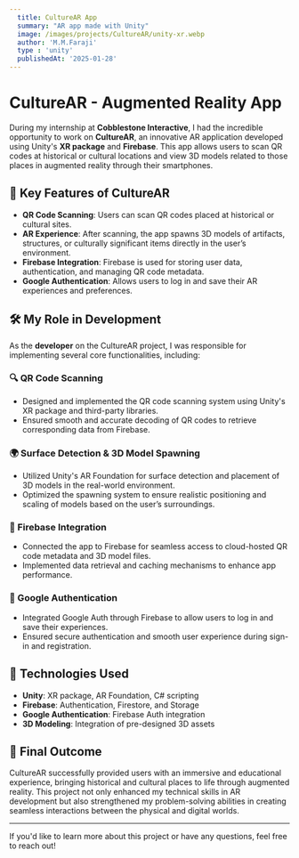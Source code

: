```yaml
---
  title: CultureAR App
  summary: "AR app made with Unity"
  image: /images/projects/CultureAR/unity-xr.webp
  author: 'M.M.Faraji'
  type : 'unity'
  publishedAt: '2025-01-28'
---
```


# CultureAR - Augmented Reality App

During my internship at **Cobblestone Interactive**, I had the incredible
opportunity to work on **CultureAR**, an innovative AR application developed
using Unity's **XR package** and **Firebase**. This app allows users to scan QR
codes at historical or cultural locations and view 3D models related to those
places in augmented reality through their smartphones.

## 🚀 Key Features of CultureAR

- **QR Code Scanning**: Users can scan QR codes placed at historical or cultural
  sites.
- **AR Experience**: After scanning, the app spawns 3D models of artifacts,
  structures, or culturally significant items directly in the user’s
  environment.
- **Firebase Integration**: Firebase is used for storing user data,
  authentication, and managing QR code metadata.
- **Google Authentication**: Allows users to log in and save their AR
  experiences and preferences.

## 🛠️ My Role in Development

As the **developer** on the CultureAR project, I was responsible for
implementing several core functionalities, including:

### 🔍 QR Code Scanning

- Designed and implemented the QR code scanning system using Unity's XR package
  and third-party libraries.
- Ensured smooth and accurate decoding of QR codes to retrieve corresponding
  data from Firebase.

### 🌍 Surface Detection & 3D Model Spawning

- Utilized Unity's AR Foundation for surface detection and placement of 3D
  models in the real-world environment.
- Optimized the spawning system to ensure realistic positioning and scaling of
  models based on the user’s surroundings.

### 🔗 Firebase Integration

- Connected the app to Firebase for seamless access to cloud-hosted QR code
  metadata and 3D model files.
- Implemented data retrieval and caching mechanisms to enhance app performance.

### 🔑 Google Authentication

- Integrated Google Auth through Firebase to allow users to log in and save
  their experiences.
- Ensured secure authentication and smooth user experience during sign-in and
  registration.

## 📂 Technologies Used

- **Unity**: XR package, AR Foundation, C# scripting
- **Firebase**: Authentication, Firestore, and Storage
- **Google Authentication**: Firebase Auth integration
- **3D Modeling**: Integration of pre-designed 3D assets

## 🎨 Final Outcome

CultureAR successfully provided users with an immersive and educational
experience, bringing historical and cultural places to life through augmented
reality. This project not only enhanced my technical skills in AR development
but also strengthened my problem-solving abilities in creating seamless
interactions between the physical and digital worlds.

---

If you'd like to learn more about this project or have any questions, feel free
to reach out!

